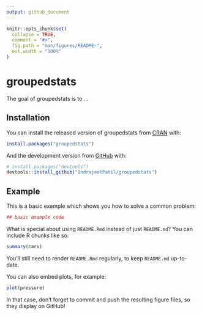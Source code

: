 ```yaml
---
output: github_document
---
```


<!-- README.md is generated from README.Rmd. Please edit that file -->

```r
knitr::opts_chunk$set(
  collapse = TRUE,
  comment = "#>",
  fig.path = "man/figures/README-",
  out.width = "100%"
)
```
# groupedstats

The goal of groupedstats is to ...

## Installation

You can install the released version of groupedstats from [CRAN](https://CRAN.R-project.org) with:

``` r
install.packages("groupedstats")
```

And the development version from [GitHub](https://github.com/) with:

``` r
# install.packages("devtools")
devtools::install_github("IndrajeetPatil/groupedstats")
```
## Example

This is a basic example which shows you how to solve a common problem:

```r
## basic example code
```

What is special about using `README.Rmd` instead of just `README.md`? You can include R chunks like so:

```r
summary(cars)
```

You'll still need to render `README.Rmd` regularly, to keep `README.md` up-to-date.

You can also embed plots, for example:

```r
plot(pressure)
```

In that case, don't forget to commit and push the resulting figure files, so they display on GitHub!
